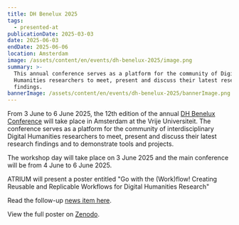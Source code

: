 ```yaml
---
title: DH Benelux 2025
tags:
  - presented-at
publicationDate: 2025-03-03
date: 2025-06-03
endDate: 2025-06-06
location: Amsterdam
image: /assets/content/en/events/dh-benelux-2025/image.png
summary: >-
  This annual conference serves as a platform for the community of Digital
  Humanities researchers to meet, present and discuss their latest research
  findings. 
bannerImage: /assets/content/en/events/dh-benelux-2025/bannerImage.png
---
```

<Figure src="/assets/content/en/events/dh-benelux-2025/screenshot-2025-03-03-at-11.24.42.png" alignment="stretch">

</Figure>

From 3 June to 6 June 2025, the 12th edition of the annual [DH Benelux Conference](https://2025.dhbenelux.org/) will take place in Amsterdam at the Vrije Universiteit. The conference serves as a platform for the community of interdisciplinary Digital Humanities researchers to meet, present and discuss their latest research findings and to demonstrate tools and projects.

The workshop day will take place on 3 June 2025 and the main conference will be from 4 June to 6 June 2025.

ATRIUM will present a poster entitled "Go with the (Work)flow! Creating Reusable and Replicable Workflows for Digital Humanities Research"

Read the follow-up [news item here](https://www.atrium-research.eu/news/go-with-the-work-flow-poster-at-dh-benelux-2025).&#x20;

View the full poster on [Zenodo](https://zenodo.org/records/15721848).
